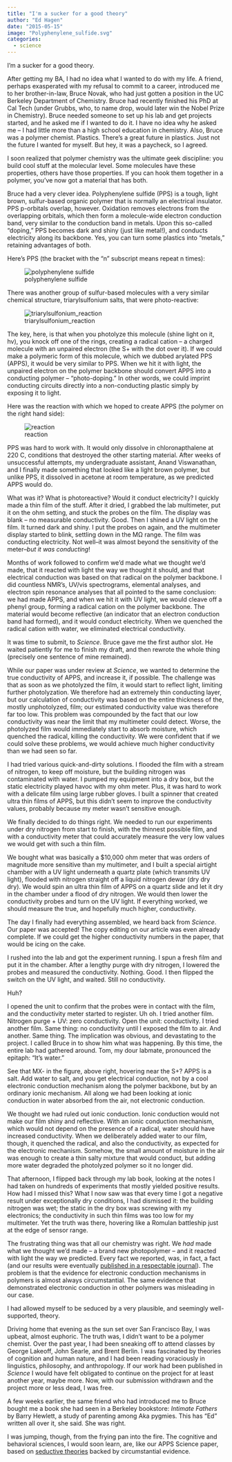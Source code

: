 ```yaml
---
title: "I'm a sucker for a good theory"
author: "Ed Hagen"
date: "2015-05-15"
image: "Polyphenylene_sulfide.svg"
categories:
  - science
---
```


I'm a sucker for a good theory.

After getting my BA, I had no idea what I wanted to do with my life. A friend, perhaps exasperated with my refusal to commit to a career, introduced me to her brother-in-law, Bruce Novak, who had just gotten a position in the UC Berkeley Department of Chemistry. Bruce had recently finished his PhD at Cal Tech (under Grubbs, who, to name drop, would later win the Nobel Prize in Chemistry). Bruce needed someone to set up his lab and get projects started, and he asked me if I wanted to do it. I have no idea why he asked me -- I had little more than a high school education in chemistry. Also, Bruce was a polymer chemist. Plastics. There's a great future in plastics. Just not the future I wanted for myself. But hey, it was a paycheck, so I agreed.

I soon realized that polymer chemistry was the ultimate geek discipline: you build cool stuff at the molecular level. Some molecules have these properties, others have those properties. If you can hook them together in a polymer, you've now got a material that has both.

Bruce had a very clever idea. Polyphenylene sulfide (PPS) is a tough, light brown, sulfur-based organic polymer that is normally an electrical insulator. PPS p-orbitals overlap, however. Oxidation removes electrons from the overlapping orbitals, which then form a molecule-wide electron conduction band, very similar to the conduction band in metals. Upon this so-called "doping," PPS becomes dark and shiny (just like metal!), and conducts electricity along its backbone. Yes, you can turn some plastics into "metals," retaining advantages of both.

Here's PPS (the bracket with the "n" subscript means repeat n times):

![polyphenylene sulfide](Polyphenylene_sulfide.svg)

There was another group of sulfur-based molecules with a very similar chemical structure, triarylsulfonium salts, that were photo-reactive:

![triarylsulfonium_reaction](triarylsulfonium_reaction.png)

The key, here, is that when you photolyze this molecule (shine light on it, hv), you knock off one of the rings, creating a radical cation -- a charged molecule with an unpaired electron (the S+ with the dot over it). If we could make a polymeric form of this molecule, which we dubbed arylated PPS (APPS), it would be very similar to PPS. When we hit it with light, the unpaired electron on the polymer backbone should convert APPS into a conducting polymer -- "photo-doping." In other words, we could imprint conducting circuits directly into a non-conducting plastic simply by exposing it to light.

Here was the reaction with which we hoped to create APPS (the polymer on the right hand side):

![reaction](reaction.png)

PPS was hard to work with. It would only dissolve in chloronapthalene at 220 C, conditions that destroyed the other starting material. After weeks of unsuccessful attempts, my undergraduate assistant, Anand Viswanathan, and I finally made something that looked like a light brown polymer, but unlike PPS, it dissolved in acetone at room temperature, as we predicted APPS would do. 

What was it? What is photoreactive? Would it conduct electricity? I quickly made a thin film of the stuff. After it dried, I grabbed the lab multimeter, put it on the ohm setting, and stuck the probes on the film. The display was blank -- no measurable conductivity. Good. Then I shined a UV light on the film. It turned dark and shiny. I put the probes on again, and the multimeter display started to blink, settling down in the MΩ range. The film was conducting electricity. Not well--it was almost beyond the sensitivity of the meter--*but it was conducting*!

Months of work followed to confirm we'd made what we thought we'd made, that it reacted with light the way we thought it should, and that electrical conduction was based on that radical on the polymer backbone. I did countless NMR's, UV/vis spectrograms, elemental analyses, and electron spin resonance analyses that all pointed to the same conclusion: we had made APPS, and when we hit it with UV light, we would cleave off a phenyl group, forming a radical cation on the polymer backbone. The material would become reflective (an indicator that an electron conduction band had formed), and it would conduct electricity. When we quenched the radical cation with water, we eliminated electrical conductivity. 

It was time to submit, to *Science*. Bruce gave me the first author slot. He waited patiently for me to finish my draft, and then rewrote the whole thing (precisely one sentence of mine remained).

While our paper was under review at *Science*, we wanted to determine the true conductivity of APPS, and increase it, if possible. The challenge was that as soon as we photolyzed the film, it would start to reflect light, limiting further photolyzation. We therefore had an extremely thin conducting layer, but our calculation of conductivity was based on the entire thickness of the, mostly unphotolyzed, film; our estimated conductivity value was therefore far too low. This problem was compounded by the fact that our low conductivity was near the limit that my multimeter could detect. Worse, the photolyzed film would immediately start to absorb moisture, which quenched the radical, killing the conductivity. We were confident that if we could solve these problems, we would achieve much higher conductivity than we had seen so far.

I had tried various quick-and-dirty solutions. I flooded the film with a stream of nitrogen, to keep off moisture, but the building nitrogen was contaminated with water. I pumped my equipment into a dry box, but the static electricity played havoc with my ohm meter. Plus, it was hard to work with a delicate film using large rubber gloves. I built a spinner that created ultra thin films of APPS, but this didn't seem to improve the conductivity values, probably because my meter wasn't sensitive enough.

We finally decided to do things right. We needed to run our experiments under dry nitrogen from start to finish, with the thinnest possible film, and with a conductivity meter that could accurately measure the very low values we would get with such a thin film.

We bought what was basically a $10,000 ohm meter that was orders of magnitude more sensitive than my multimeter, and I built a special airtight chamber with a UV light underneath a quartz plate (which transmits UV light), flooded with nitrogen straight off a liquid nitrogen dewar (dry dry dry). We would spin an ultra thin film of APPS on a quartz slide and let it dry in the chamber under a flood of dry nitrogen. We would then lower the conductivity probes and turn on the UV light. If everything worked, we should measure the true, and hopefully much higher, conductivity.

The day I finally had everything assembled, we heard back from *Science*. Our paper was accepted! The copy editing on our article was even already complete. If we could get the higher conductivity numbers in the paper, that would be icing on the cake. 

I rushed into the lab and got the experiment running. I spun a fresh film and put it in the chamber. After a lengthy purge with dry nitrogen, I lowered the probes and measured the conductivity. Nothing. Good. I then flipped the switch on the UV light, and waited. Still no conductivity. 

Huh? 

I opened the unit to confirm that the probes were in contact with the film, and the conductivity meter started to register. Uh oh. I tried another film. Nitrogen purge + UV: zero conductivity. Open the unit: conductivity. I tried another film. Same thing: no conductivity until I exposed the film to air. And another. Same thing. The implication was obvious, and devastating to the project. I called Bruce in to show him what was happening. By this time, the entire lab had gathered around. Tom, my dour labmate, pronounced the epitaph: "It's water."

See that MX- in the figure, above right, hovering near the S+? APPS is a salt. Add water to salt, and you get electrical conduction, not by a cool electronic conduction mechanism along the polymer backbone, but by an ordinary ionic mechanism. All along we had been looking at ionic conduction in water absorbed from the air, not electronic conduction.

We thought we had ruled out ionic conduction. Ionic conduction would not make our film shiny and reflective. With an ionic conduction mechanism, which would not depend on the presence of a radical, water should have increased conductivity. When we deliberately added water to our film, though, it quenched the radical, and also the conductivity, as expected for the electronic mechanism. Somehow, the small amount of moisture in the air was enough to create a thin salty mixture that would conduct, but adding more water degraded the photolyzed polymer so it no longer did.

That afternoon, I flipped back through my lab book, looking at the notes I had taken on hundreds of experiments that mostly yielded positive results. How had I missed this? What I now saw was that every time I got a negative result under exceptionally dry conditions, I had dismissed it: the building nitrogen was wet; the static in the dry box was screwing with my electronics; the conductivity in such thin films was too low for my multimeter. Yet the truth was there, hovering like a Romulan battleship just at the edge of sensor range.

The frustrating thing was that all our chemistry was right. We *had* made what we thought we'd made -- a brand new photopolymer -- and it reacted with light the way we predicted. Every fact we reported, was, in fact, a fact (and our results were eventually [published in a respectable journal](http://anthro.vancouver.wsu.edu/media/PDF/Novak_et_al_1994_Synthesis_and_photochemistry_of_aaps.pdf)). The problem is that the evidence for electronic conduction mechanisms in polymers is almost always circumstantial. The same evidence that demonstrated electronic conduction in other polymers was misleading in our case.

I had allowed myself to be seduced by a very plausible, and seemingly well-supported, theory.

Driving home that evening as the sun set over San Francisco Bay, I was upbeat, almost euphoric. The truth was, I didn't want to be a polymer chemist. Over the past year, I had been sneaking off to attend classes by George Lakeoff, John Searle, and Brent Berlin. I was fascinated by theories of cognition and human nature, and I had been reading voraciously in linguistics, philosophy, and anthropology. If our work had been published in *Science* I would have felt obligated to continue on the project for at least another year, maybe more. Now, with our submission withdrawn and the project more or less dead, I was free.

A few weeks earlier, the same friend who had introduced me to Bruce bought me a book she had seen in a Berkeley bookstore: *Intimate Fathers* by Barry Hewlett, a study of parenting among Aka pygmies. This has "Ed" written all over it, she said. She was right.

I was jumping, though, from the frying pan into the fire. The cognitive and behavioral sciences, I would soon learn, are, like our APPS Science paper, based on [seductive theories](https://grasshoppermouse.github.io/2015/05/16/pavlovs-dogs-dopamine-and-drug-use/) backed by circumstantial evidence.
